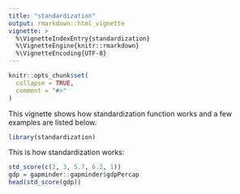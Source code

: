 ```yaml
---
title: "standardization"
output: rmarkdown::html_vignette
vignette: >
  %\VignetteIndexEntry{standardization}
  %\VignetteEngine{knitr::rmarkdown}
  %\VignetteEncoding{UTF-8}
---
```

```r
knitr::opts_chunk$set(
  collapse = TRUE,
  comment = "#>"
)
```

This vignette shows how standardization function works and a few examples are listed below.

```r
library(standardization)
```

This is how standardization works:
```r
std_score(c(2, 3, 5.7, 6.2, 1))
gdp = gapminder::gapminder$gdpPercap
head(std_score(gdp))
```
